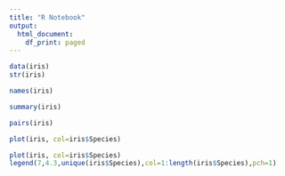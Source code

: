 ```yaml
---
title: "R Notebook"
output:
  html_document:
    df_print: paged
---
```



```r
data(iris)
str(iris)
```
```r
names(iris)
```
```r
summary(iris)
```
```r
pairs(iris)
```
```r
plot(iris, col=iris$Species)
```
```r
plot(iris, col=iris$Species)
legend(7,4.3,unique(iris$Species),col=1:length(iris$Species),pch=1)
```
